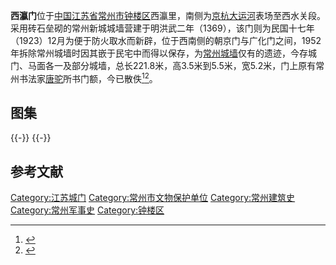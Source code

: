 {{文物保护单位
| 级别 = 市县级
| 省名 = 江苏省
| 市/县名 = 常州市
| 图片 = [[File:Xi_Ying_Gate_in_Changzhou_20_2012-04.JPG|260px]]<br><small>西瀛门城墙东段俯瞰，2012年4月</small>
| 名称 = 西瀛门城墙
| 编号 = 第二批，编号不详
| 分类 = 古建筑
| 所在 = [[钟楼区|钟楼区]]西瀛里
| 时代 = 明
| 登录 = 1987年12月
}} 
'''西瀛门'''位于[[中国|中国]][[江苏省|江苏省]][[常州市|常州市]][[钟楼区|钟楼区]]西瀛里，南侧为[[京杭大运河|京杭大运河]]表场至西水关段。采用砖石垒砌的常州新城城墙营建于明洪武二年（1369），该门则为民国十七年（1923）12月为便于防火取水而新辟，位于西南侧的朝京门与广化门之间，1952年拆除常州城墙时因其嵌于民宅中而得以保存，为[[常州城墙|常州城墙]]仅有的遗迹，今存城门、马面各一及部分城墙，总长221.8米，高3.5米到5.5米，宽5.2米，门上原有常州书法家[[唐驼|唐驼]]所书门额，今已散佚<ref>{{cite web|url=http://www.czwenwu.cn/wbkbshow.asp?id=523|title=《西瀛门城墙》|accessdate=2013-05-25|work=|publisher=常州文物信息网|deadurl=yes|archiveurl=https://web.archive.org/web/20130327193220/http://www.czwenwu.cn/wbkbshow.asp?id=523|archivedate=2013-03-27|df=}}</ref><ref>{{cite web |url=http://www.chinajsb.cn/gb/content/2003-10/14/content_28380.htm|title=《江苏常州着手修缮明城墙》|accessdate=2013-05-25|work=|publisher=中国建设报}}</ref>。

== 图集 ==
{{multiple image
| align  = left
| image1 = Xi Ying Gate in Changzhou 22 2012-04.JPG
| width1 = 260
| caption1 = 西段全貌
| image2 = Xi Ying Gate in Changzhou 21 2012-04.JPG
| width2 = 146
| caption2 = 西段城外部分
| image3 = Xi Ying Gate in Changzhou 07 2012-04.JPG
| width3 = 260
| caption3 = 东段马面
| image4 = Xi Ying Gate in Changzhou 09 2012-04.JPG
| width4 = 146
| caption4 = 东段马面
}}
{{-}}
{{multiple image
| align  = left
| image1 = Xi Ying Gate in Changzhou 12 2012-04.JPG
| width1 = 260
| caption1 = 东段城门外侧
| image2 = Xi Ying Gate in Changzhou 13 2012-04.JPG
| width2 = 146
| caption2 = 东段城门
| image3 = Xi Ying Gate in Changzhou 18 2012-04.JPG
| width3 = 260
| caption3 = 东段城墙上及雉堞
| image4 = Xi Ying Gate in Changzhou 23 2012-04.JPG
| width4 = 146
| caption4 = 城墙砌筑方式细部
}}
{{-}}
==参考文献==
{{Reflist}}
{{jiangsu-stub}}
{{Commons category|City Wall of Changzhou}}
{{DEFAULTSORT:X}}
[[Category:江苏城门|Category:江苏城门]]
[[Category:常州市文物保护单位|Category:常州市文物保护单位]]
[[Category:常州建筑史|Category:常州建筑史]]
[[Category:常州军事史|Category:常州军事史]]
[[Category:钟楼区|Category:钟楼区]]